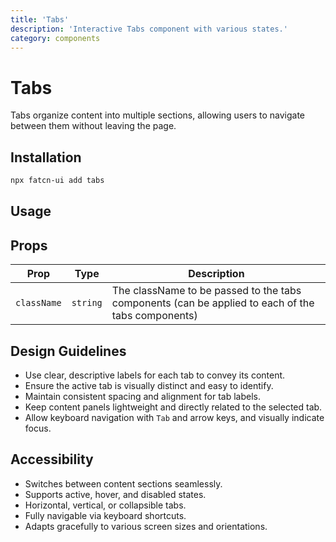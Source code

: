 ```yaml
---
title: 'Tabs'
description: 'Interactive Tabs component with various states.'
category: components
---
```


# Tabs

Tabs organize content into multiple sections, allowing users to navigate between them without leaving the page.

## Installation 

```bash
npx fatcn-ui add tabs
```

## Usage

<ComponentPreview name='tabs' />

## Props

| Prop        | Type                                                         | Description                                                |
| ----------- | ------------------------------------------------------------ | ---------------------------------------------------------- |
| `className` | `string`                                                     | The className to be passed to the tabs components (can be applied to each of the tabs components)          |

## Design Guidelines

- Use clear, descriptive labels for each tab to convey its content.
- Ensure the active tab is visually distinct and easy to identify.
- Maintain consistent spacing and alignment for tab labels.
- Keep content panels lightweight and directly related to the selected tab.
- Allow keyboard navigation with `Tab` and arrow keys, and visually indicate focus.

## Accessibility

- Switches between content sections seamlessly.
- Supports active, hover, and disabled states.
- Horizontal, vertical, or collapsible tabs.
- Fully navigable via keyboard shortcuts.
- Adapts gracefully to various screen sizes and orientations.
